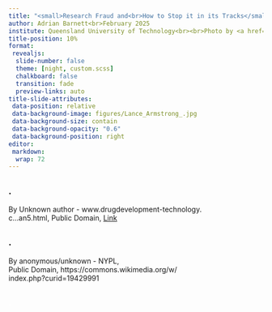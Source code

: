 ```yaml
---
title: "<small>Research Fraud and<br>How to Stop it in its Tracks</small>"
author: Adrian Barnett<br>February 2025
institute: Queensland University of Technology<br><br>Photo by <a href="//commons.wikimedia.org/wiki/User:McSmit" title="User:McSmit">McSmit</a> - <span class="int-own-work" lang="en">Own work</span>, <a href="https://creativecommons.org/licenses/by-sa/3.0" title="Creative Commons Attribution-Share Alike 3.0">CC BY-SA 3.0</a>, <a href="https://commons.wikimedia.org/w/index.php?curid=7704806">Link</a>
title-position: 10%
format:
 revealjs: 
  slide-number: false
  theme: [night, custom.scss]
  chalkboard: false
  transition: fade
  preview-links: auto
title-slide-attributes:
 data-position: relative
 data-background-image: figures/Lance_Armstrong_.jpg
 data-background-size: contain
 data-background-opacity: "0.6"
 data-background-position: right
editor: 
 markdown: 
  wrap: 72
---
```


## <small style="color:black">.</small> {background-image='figures/Alzheimer_alois.jpg' background-size='contain' background-position='right'}

:::: aside
By Unknown author - www.drugdevelopment-technology.<br>c...an5.html, Public Domain, <a href="https://commons.wikimedia.org/w/index.php?curid=10439168">Link</a>
::::

## <small style="color:black">.</small> {background-image='figures/Solomon_Carter_Fuller.jpg' background-size='contain' background-position='right'}

:::: aside
By anonymous/unknown - NYPL,<br>Public Domain, https://commons.wikimedia.org/w/<br>index.php?curid=19429991
::::


## <small style="color:white">.</small>{background-color='white' background-image='figures/lesne_ashe.png' background-size='contain' background-position='center'}
